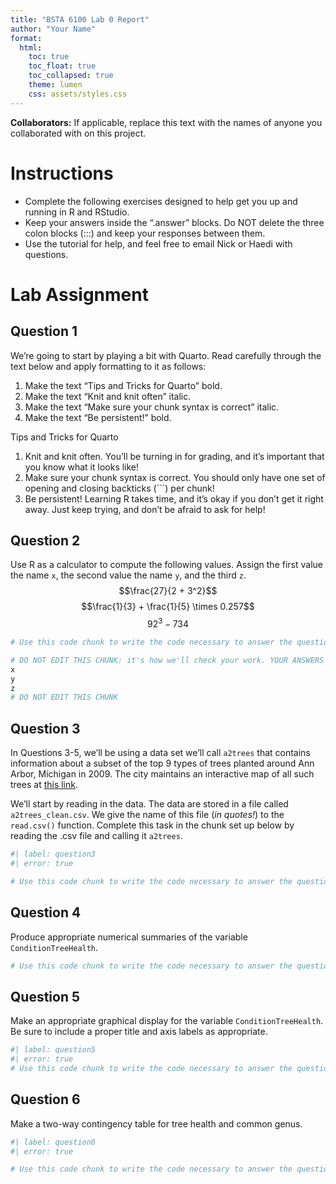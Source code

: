 ```yaml
---
title: "BSTA 6100 Lab 0 Report"
author: "Your Name"
format:
  html:
    toc: true
    toc_float: true
    toc_collapsed: true
    theme: lumen
    css: assets/styles.css
---
```


**Collaborators:** If applicable, replace this text with the names of anyone you collaborated with on this project.

# Instructions

-   Complete the following exercises designed to help get you up and running in R and RStudio.
-   Keep your answers inside the ".answer" blocks. Do NOT delete the three colon blocks (:::) and keep your responses between them.
-   Use the tutorial for help, and feel free to email Nick or Haedi with questions.

# Lab Assignment

## Question 1

::: question
We're going to start by playing a bit with Quarto. Read carefully through the text below and apply formatting to it as follows:

1.  Make the text "Tips and Tricks for Quarto" bold.
2.  Make the text "Knit and knit often" italic.
3.  Make the text "Make sure your chunk syntax is correct" italic.
4.  Make the text "Be persistent!" bold.
:::

::: answer
Tips and Tricks for Quarto

1.  Knit and knit often. You'll be turning in  for grading, and it's important that you know what it looks like!
2.  Make sure your chunk syntax is correct. You should only have one set of opening and closing backticks (\`\`\`) per chunk!
3.  Be persistent! Learning R takes time, and it's okay if you don't get it right away. Just keep trying, and don't be afraid to ask for help!
:::

## Question 2

::: question
Use R as a calculator to compute the following values. Assign the first value the name `x`, the second value the name `y`, and the third `z`. $$\frac{27}{2 + 3^2}$$ $$\frac{1}{3} + \frac{1}{5} \times 0.257$$ $$92^3 - 734$$
:::

::: answer
```r
# Use this code chunk to write the code necessary to answer the question. Do not start your code on this line, and do not start your code with # (this is a comment, R will ignore it).

```

```r
# DO NOT EDIT THIS CHUNK: it's how we'll check your work. YOUR ANSWERS GO IN THE CHUNK ABOVE THIS ONE.
x
y
z
# DO NOT EDIT THIS CHUNK
```
:::


## Question 3

In Questions 3-5, we'll be using a data set we'll call `a2trees` that contains information about a subset of the top 9 types of trees planted around Ann Arbor, Michigan in 2009. The city maintains an interactive map of all such trees at [this link](https://gisappsecure.ewashtenaw.org/Html5Viewer_2_11/index.html?viewer=A2Trees.A2Trees).


:::{.question}
We'll start by reading in the data. The data are stored in a file called `a2trees_clean.csv`. We give the name of this file (*in quotes!*) to the `read.csv()` function. Complete this task in the chunk set up below by reading the .csv file and calling it `a2trees`.
:::

:::{.answer}
```r
#| label: question3
#| error: true

# Use this code chunk to write the code necessary to answer the question. Do not start your code on this line, and do not start your code with # (this is a comment, R will ignore it).

```
:::


## Question 4

:::{.question}
Produce appropriate numerical summaries of the variable `ConditionTreeHealth`.
:::

:::{.answer}
```r
# Use this code chunk to write the code necessary to answer the question. Do not start your code on this line, and do not start your code with # (this is a comment, R will ignore it).

```

:::

## Question 5

:::{.question}
Make an appropriate graphical display for the variable `ConditionTreeHealth`. Be sure to include a proper title and axis labels as appropriate.
:::

:::{.answer}
```r
#| label: question5
#| error: true
# Use this code chunk to write the code necessary to answer the question. Do not start your code on this line, and do not start your code with # (this is a comment, R will ignore it).

```
:::

## Question 6

:::{.question}
Make a two-way contingency table for tree health and common genus.
:::

:::{.answer}
```r
#| label: question6
#| error: true

# Use this code chunk to write the code necessary to answer the question. Do not start your code on this line, and do not start your code with # (this is a comment, R will ignore it).

```
:::
